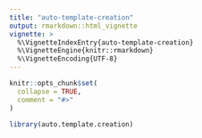 ```yaml
---
title: "auto-template-creation"
output: rmarkdown::html_vignette
vignette: >
  %\VignetteIndexEntry{auto-template-creation}
  %\VignetteEngine{knitr::rmarkdown}
  %\VignetteEncoding{UTF-8}
---
```


```r
knitr::opts_chunk$set(
  collapse = TRUE,
  comment = "#>"
)
```

```r
library(auto.template.creation)
```
